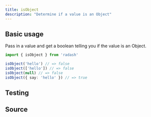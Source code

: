 ```yaml
---
title: isObject
description: "Determine if a value is an Object"
---
```



## Basic usage

Pass in a value and get a boolean telling you if the value is an Object.

```ts
import { isObject } from 'radash'

isObject('hello') // => false
isObject(['hello']) // => false
isObject(null) // => false
isObject({ say: 'hello' }) // => true
```

## Testing

<TestingLinkAndPreview module="typed" func="isObject" />

## Source

<SourceLinkAndPreview module="typed" func="isObject" />